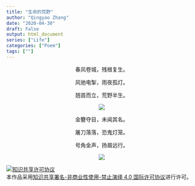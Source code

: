 ```yaml
---
title: "生命的荒野"
author: "Qingyao Zhang"
date: "2020-04-30"
draft: False
output: html_document
series: ["Life"]
categories: ["Poem"]
tags: [""]
---
```

<center>
春风卷城，残根复生。

风驰电掣，雨夜孤灯。

翘首而立，荒野半生。

![](https://psych.netlify.app/post/dandelion/dandelion1.jpg)

金簪夺目，未闻其名。

屠刀落落，恐鬼灯笼。

号角金声，扬眉远行。

![](https://psych.netlify.app/post/dandelion/dandelion2.jpg)

</center>

<a rel="license" href="http://creativecommons.org/licenses/by-nc-nd/4.0/"><img alt="知识共享许可协议" style="border-width:0" src="https://i.creativecommons.org/l/by-nc-nd/4.0/88x31.png" /></a><br />本作品采用<a rel="license" href="http://creativecommons.org/licenses/by-nc-nd/4.0/">知识共享署名-非商业性使用-禁止演绎 4.0 国际许可协议</a>进行许可。
